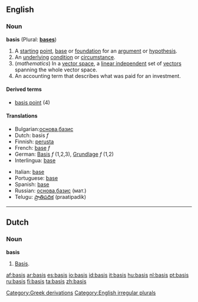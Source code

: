 ==English==

===Noun===
'''basis''' (Plural: '''[[bases]]''')

# A [[starting]] [[point]], [[base]] or [[foundation]] for an [[argument]] or [[hypothesis]].
# An [[underlying]] [[condition]] or [[circumstance]].
# (''mathematics'') In a [[vector space]], a [[linear independent]] set of [[vector]]s spanning the whole vector space.
# An accounting term that describes what was paid for an investment.

====Derived terms====
*[[basis point]] (4)

====Translations====
{{top}}
*Bulgarian:[[основа]],[[базис]]
*Dutch: basis ''f''
*Finnish: [[perusta]]
*French: [[base]] ''f''
*German: [[Basis]] ''f'' (1,2,3), [[Grundlage]] ''f'' (1,2)
*Interlingua: [[base]] 
{{mid}}
*Italian: [[base]] 
*Portuguese: [[base]] 
*Spanish: [[base]]
*Russian: [[основа]],[[базис]] (мат.)
*Telugu: [[ప్రాతిపదిక]] (praatipadik)
{{bottom}}

----

==Dutch==

===Noun===
{{nl-noun-2p|basissen|bases|basisje}}
'''basis''' {{f}}
# [[#English|Basis]].

[[Category:Greek derivations]]
[[Category:English irregular plurals]]

[[af:basis]]
[[ar:basis]]
[[es:basis]]
[[io:basis]]
[[id:basis]]
[[it:basis]]
[[hu:basis]]
[[nl:basis]]
[[pt:basis]]
[[ru:basis]]
[[fi:basis]]
[[ta:basis]]
[[zh:basis]]